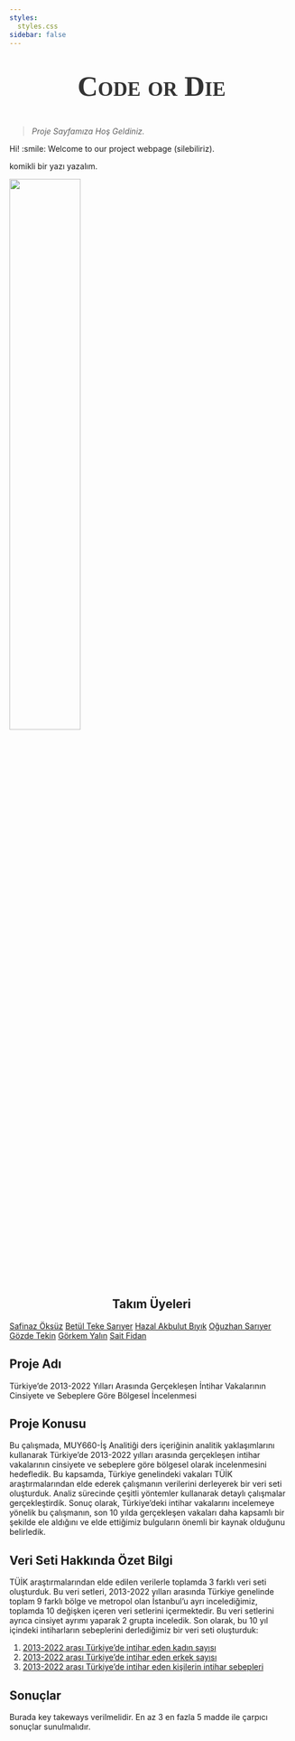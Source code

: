 ```yaml
---
styles:
  styles.css
sidebar: false
---
```


::: {style="text-align: center"}
::: {style="font-family: fantasy; font-size: 50px; font-style: normal; font-variant: small-caps; font-weight: 700; line-height: 39.6px; color: #333333;"}
**Code or Die**
:::
:::

> *Proje Sayfamıza Hoş Geldiniz.*

Hi! :smile: Welcome to our project webpage (silebiliriz).

komikli bir yazı yazalım.

![](code.gif){fig-align="center" width="50%" heigh="50%" }

## Takım Üyeleri {style="text-align: center"}

[Safinaz Öksüz](/takim/safinazoksuz.qmd){.download-button}
[Betül Teke Sarıyer](/takim/betultekesariyer.qmd){.download-button}
[Hazal Akbulut Bıyık](/takim/hazalakbulutbiyik.qmd){.download-button}
[Oğuzhan Sarıyer](/takim/oguzhansariyer.qmd){.download-button}
[Gözde Tekin](/takim/gozdetekin.qmd){.download-button}
[Görkem Yalın](/takim/gorkemyalin.qmd){.download-button}
[Sait Fidan](/takim/saitfidan.qmd){.download-button}

## Proje Adı

Türkiye'de 2013-2022 Yılları Arasında Gerçekleşen İntihar Vakalarının Cinsiyete ve Sebeplere Göre Bölgesel İncelenmesi

## Proje Konusu

Bu çalışmada, MUY660-İş Analitiği ders içeriğinin analitik yaklaşımlarını kullanarak Türkiye'de 2013-2022 yılları arasında gerçekleşen intihar vakalarının cinsiyete ve sebeplere göre bölgesel olarak incelenmesini hedefledik. Bu kapsamda, Türkiye genelindeki vakaları TÜİK araştırmalarından elde ederek çalışmanın verilerini derleyerek bir veri seti oluşturduk. Analiz sürecinde çeşitli yöntemler kullanarak detaylı çalışmalar gerçekleştirdik. Sonuç olarak, Türkiye'deki intihar vakalarını incelemeye yönelik bu çalışmanın, son 10 yılda gerçekleşen vakaları daha kapsamlı bir şekilde ele aldığını ve elde ettiğimiz bulguların önemli bir kaynak olduğunu belirledik.

## Veri Seti Hakkında Özet Bilgi

TÜİK araştırmalarından elde edilen verilerle toplamda 3 farklı veri seti oluşturduk. Bu veri setleri, 2013-2022 yılları arasında Türkiye genelinde toplam 9 farklı bölge ve metropol olan İstanbul'u ayrı incelediğimiz, toplamda 10 değişken içeren veri setlerini içermektedir. Bu veri setlerini ayrıca cinsiyet ayrımı yaparak 2 grupta inceledik. Son olarak, bu 10 yıl içindeki intiharların sebeplerini derlediğimiz bir veri seti oluşturduk:


1. [2013-2022 arası Türkiye'de intihar eden kadın sayısı](tr_intihar_cinsiyet_kadin.xlsx){.download-button}
2. [2013-2022 arası Türkiye'de intihar eden erkek sayısı](tr_intihar_cinsiyet_erkek.xlsx){.download-button}
3. [2013-2022 arası Türkiye'de intihar eden kişilerin intihar sebepleri](tr_intihar_sebep.xlsx){.download-button}


## Sonuçlar

Burada key takeways verilmelidir. En az 3 en fazla 5 madde ile çarpıcı sonuçlar sunulmalıdır.

